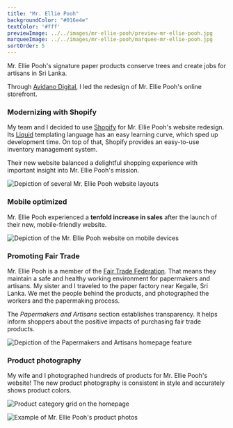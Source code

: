 ```yaml
---
title: "Mr. Ellie Pooh"
backgroundColor: "#016e4e"
textColor: '#fff'
previewImage: ../../images/mr-ellie-pooh/preview-mr-ellie-pooh.jpg
marqueeImage: ../../images/mr-ellie-pooh/marquee-mr-ellie-pooh.jpg
sortOrder: 5
---
```


<IntroBlock>

Mr. Ellie Pooh's signature paper products conserve trees and create jobs for artisans in Sri Lanka.

</IntroBlock>

<TextBlock>

Through [Avidano Digital](/portfolio/avidano-digital), I led the redesign of Mr. Ellie Pooh's online storefront.

</TextBlock>

<TextBlock>

### Modernizing with Shopify

My team and I decided to use [Shopify](https://www.shopify.com/) for Mr. Ellie Pooh's website redesign. Its [Liquid](https://shopify.github.io/liquid/) templating language has an easy learning curve, which sped up development time. On top of that, Shopify provides an easy-to-use inventory management system.

Their new website balanced a delightful shopping experience with important insight into Mr. Ellie Pooh's mission.

</TextBlock>

<FigureSingleBlock lightbox={true}>

![Depiction of several Mr. Ellie Pooh website layouts](../../images/mr-ellie-pooh/grid-desktop-mr-ellie-pooh.jpg)
    
</FigureSingleBlock>

<TextBlock>

### Mobile optimized

Mr. Ellie Pooh experienced a **tenfold increase in sales** after the launch of their new, mobile-friendly website.

</TextBlock>

<FigureSingleBlock>

![Depiction of the Mr. Ellie Pooh website on mobile devices](../../images/mr-ellie-pooh/grid-mobile-mr-ellie-pooh.jpg)
    
</FigureSingleBlock>

<TextBlock>

### Promoting Fair Trade

Mr. Ellie Pooh is a member of the [Fair Trade Federation](https://www.fairtradefederation.org/). That means they maintain a safe and healthy working environment for papermakers and artisans. My sister and I traveled to the paper factory near Kegalle, Sri Lanka. We met the people behind the products, and photographed the workers and the papermaking process. 

The *Papermakers and Artisans* section establishes transparency. It helps inform shoppers about the positive impacts of purchasing fair trade products.

</TextBlock>

<FigureSingleBlock>

![Depiction of the Papermakers and Artisans homepage feature](../../images/mr-ellie-pooh/project-tour-mr-ellie-papermaker-carousel.jpg)
    
</FigureSingleBlock>

<TextBlock>

### Product photography

My wife and I photographed hundreds of products for Mr. Ellie Pooh's website! The new product photography is consistent in style and accurately shows product colors.

</TextBlock>

<FigureSingleBlock caption="Product category grid on the homepage">

![Product category grid on the homepage](../../images/mr-ellie-pooh/project-tour-mr-ellie-pooh-product-grid.jpg)
    
</FigureSingleBlock>

<FigureSingleBlock caption="Example of Mr. Ellie Pooh's product photos">

![Example of Mr. Ellie Pooh's product photos](../../images/mr-ellie-pooh/mr-ellie-pooh-product-photography.jpg)
    
</FigureSingleBlock>

<LiveProjectLink linkURL="https://mrelliepooh.com" />